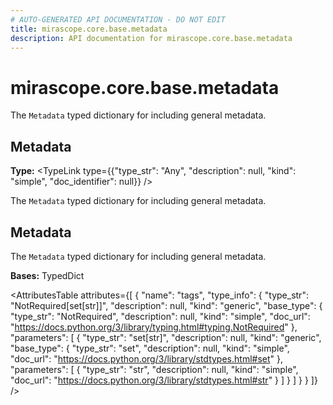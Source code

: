 ```yaml
---
# AUTO-GENERATED API DOCUMENTATION - DO NOT EDIT
title: mirascope.core.base.metadata
description: API documentation for mirascope.core.base.metadata
---
```


# mirascope.core.base.metadata

The `Metadata` typed dictionary for including general metadata.

## <ApiType type="Attribute" path="core/base/metadata" symbolName="Metadata" /> Metadata

**Type:** <TypeLink type={{"type_str": "Any", "description": null, "kind": "simple", "doc_identifier": null}} />

The `Metadata` typed dictionary for including general metadata.


## <ApiType type="Class" path="core/base/metadata" symbolName="Metadata" /> Metadata

The `Metadata` typed dictionary for including general metadata.

**Bases:** TypedDict

<AttributesTable
  attributes={[
  {
    "name": "tags",
    "type_info": {
      "type_str": "NotRequired[set[str]]",
      "description": null,
      "kind": "generic",
      "base_type": {
        "type_str": "NotRequired",
        "description": null,
        "kind": "simple",
        "doc_url": "https://docs.python.org/3/library/typing.html#typing.NotRequired"
      },
      "parameters": [
        {
          "type_str": "set[str]",
          "description": null,
          "kind": "generic",
          "base_type": {
            "type_str": "set",
            "description": null,
            "kind": "simple",
            "doc_url": "https://docs.python.org/3/library/stdtypes.html#set"
          },
          "parameters": [
            {
              "type_str": "str",
              "description": null,
              "kind": "simple",
              "doc_url": "https://docs.python.org/3/library/stdtypes.html#str"
            }
          ]
        }
      ]
    }
  }
]}
/>



